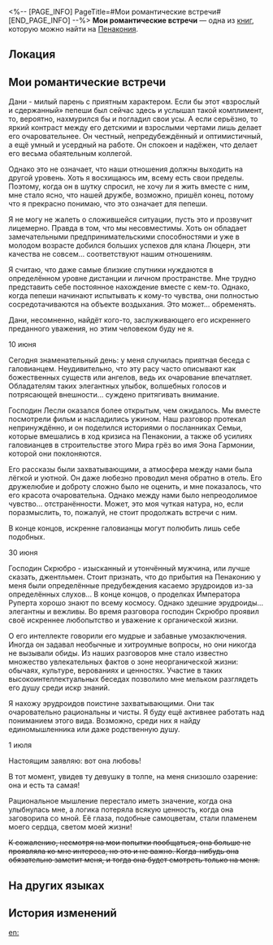 <%-- [PAGE_INFO]
PageTitle=#Мои романтические встречи#
[END_PAGE_INFO] --%>
{{Дополнить}}
{{Книга Инфобокс
|id           = 329
|Название     = 
|Изображение  = Предмет Журнал Пенакония.png
|Мир          = Пенакония
|Томов        = 1
|Автор        = <!--нужно добавить-->
|Описание     = Заметки дамы о её романтических похождениях.
|Том1         = {{tx}}
|Источник1    = {{tx|Отсутствует источник}}
|Персонажи    = 
|Фракции      = 
}}
'''Мои романтические встречи''' — одна из [[Книги|книг]], которую можно найти на [[Пенакония]].

==Локация==
{{Отметка карты|<!--название карты-->|<!--id отметки-->}}

==Мои романтические встречи==
Дани - милый парень с приятным характером. Если бы этот «взрослый и сдержанный» пепеши был сейчас здесь и услышал такой комплимент, то, вероятно, нахмурился бы и погладил свои усы. А если серьёзно, то яркий контраст между его детскими и взрослыми чертами лишь делает его очаровательнее. Он честный, непредубеждённый и оптимистичный, а ещё умный и усердный на работе. Он спокоен и надёжен, что делает его весьма обаятельным коллегой.

Однако это не означает, что наши отношения должны выходить на другой уровень. Хоть я восхищаюсь им, всему есть свои пределы. Поэтому, когда он в шутку спросил, не хочу ли я жить вместе с ним, мне стало ясно, что нашей дружбе, возможно, пришёл конец, потому что я прекрасно понимаю, что это означает для пепеши.

Я не могу не жалеть о сложившейся ситуации, пусть это и прозвучит лицемерно. Правда в том, что мы несовместимы. Хоть он обладает замечательными предпринимательскими способностями и уже в молодом возрасте добился больших успехов для клана Люцерн, эти качества не совсем... соответствуют нашим отношениям.

Я считаю, что даже самые близкие спутники нуждаются в определённом уровне дистанции и личном пространстве. Мне трудно представить себе постоянное нахождение вместе с кем-то. Однако, когда пепеши начинают испытывать к кому-то чувства, они полностью сосредотачиваются на объекте воздыхания. Это может... обременять.

Дани, несомненно, найдёт кого-то, заслуживающего его искреннего преданного уважения, но этим человеком буду не я.

10 июня

Сегодня знаменательный день: у меня случилась приятная беседа с галовианцем. Неудивительно, что эту расу часто описывают как божественных существ или ангелов, ведь их очарование впечатляет. Обладателям таких элегантных улыбок, волшебных голосов и потрясающей внешности... суждено притягивать внимание.

Господин Лесли оказался более открытым, чем ожидалось. Мы вместе посмотрели фильм и насладились ужином. Наш разговор протекал непринуждённо, и он поделился историями о посланниках Семьи, которые вмешались в ход кризиса на Пенаконии, а также об усилиях галовианцев в строительстве этого Мира грёз во имя Эона Гармонии, которой они поклоняются.

Его рассказы были захватывающими, а атмосфера между нами была лёгкой и уютной. Он даже любезно проводил меня обратно в отель. Его дружелюбие и доброту сложно было не оценить, и мне показалось, что его красота очаровательна. Однако между нами было непреодолимое чувство... отстранённости. Может, это моя чуткая натура, но, если поразмыслить, то, пожалуй, не стоит продолжать встречи с ним.

В конце концов, искренне галовианцы могут полюбить лишь себе подобных.

30 июня

Господин Скрюбро - изысканный и утончённый мужчина, или лучше сказать, джентльмен. Стоит признать, что до прибытия на Пенаконию у меня были определённые предубеждения касаемо эрудроидов из-за определённых слухов... В конце концов, о проделках Императора Руперта хорошо знают по всему космосу. Однако здешние эрудроиды... элегантны и вежливы. Во время разговора господин Скрюбро проявил своё искреннее любопытство и уважение к органической жизни.

О его интеллекте говорили его мудрые и забавные умозаключения. Иногда он задавал необычные и хитроумные вопросы, но они никогда не вызывали обиды. Из наших разговоров мне стало известно множество увлекательных фактов о зоне неорганической жизни: обычаях, культуре, верованиях и ценностях. Участие в таких высокоинтеллектуальных беседах позволило мне мельком разглядеть его душу среди искр знаний.

Я нахожу эрудроидов поистине захватывающими. Они так очаровательно рациональны и чисты. Я буду ещё активнее работать над пониманием этого вида. Возможно, среди них я найду единомышленника или даже родственную душу.

1 июля

Настоящим заявляю: вот она любовь!

В тот момент, увидев ту девушку в толпе, на меня снизошло озарение: она и есть та самая!

Рациональное мышление перестало иметь значение, когда она улыбнулась мне, а логика потеряла всякую ценность, когда она заговорила со мной. Её глаза, подобные самоцветам, стали пламенем моего сердца, светом моей жизни!

<s>К сожалению, несмотря на мои попытки пообщаться, она больше не проявляла ко мне интереса, но это и не важно. Когда-нибудь она обязательно заметит меня, и тогда она будет смотреть только на меня.</s>

==На других языках==
{{На других языках
|en   = My Romantic Encounters
|zhs  = 邂逅笔记
|zht  = 邂逅筆記
|ja   = 出会いのノート
|ko   = 만남 일지
|es   = Mis encuentros amorosos
|fr   = Mes rencontres romantiques
|ru   = Мои романтические встречи
|th   = บันทึกของการพบกัน
|vi   = Ghi Chép Cuộc Gặp Gỡ
|de   = Meine romantischen Treffen
|id   = Catatan Pertemuan
|pt   = Meus Encontros Românticos
}}

==История изменений==
{{История изменений|3.5}}

[[en:]]